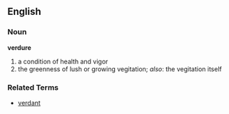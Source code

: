 == English ==
=== Noun ===
'''verdure'''
# a condition of health and vigor
# the greenness of lush or growing vegitation; ''also'': the vegitation itself

=== Related Terms ===
* [[verdant]]